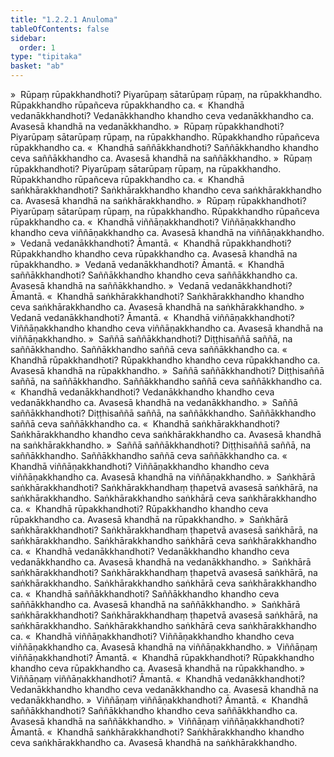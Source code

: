 ```yaml
---
title: "1.2.2.1 Anuloma"
tableOfContents: false
sidebar:
  order: 1
type: "tipitaka"
basket: "ab"
---
```



<DynamicBreadcrumb />

<Division number="28">

<Paragraph number="230">
»  Rūpaṃ rūpakkhandhoti?
</Paragraph>

<Paragraph number="231">
Piyarūpaṃ sātarūpaṃ rūpaṃ, na rūpakkhandho. Rūpakkhandho rūpañceva rūpakkhandho ca.
</Paragraph>

<Paragraph number="232">
«  Khandhā vedanākkhandhoti?
</Paragraph>

<Paragraph number="233">
Vedanākkhandho khandho ceva vedanākkhandho ca.
</Paragraph>

<Paragraph number="234">
Avasesā khandhā na vedanākkhandho.
</Paragraph>

<Paragraph number="235">
»  Rūpaṃ rūpakkhandhoti?
</Paragraph>

<Paragraph number="236">
Piyarūpaṃ sātarūpaṃ rūpaṃ, na rūpakkhandho. Rūpakkhandho rūpañceva rūpakkhandho ca.
</Paragraph>

<Paragraph number="237">
«  Khandhā saññākkhandhoti?
</Paragraph>

<Paragraph number="238">
Saññākkhandho khandho ceva saññākkhandho ca. Avasesā khandhā na saññākkhandho.
</Paragraph>

<Paragraph number="239">
»  Rūpaṃ rūpakkhandhoti?
</Paragraph>

<Paragraph number="240">
Piyarūpaṃ sātarūpaṃ rūpaṃ, na rūpakkhandho. Rūpakkhandho rūpañceva rūpakkhandho ca.
</Paragraph>

<Paragraph number="241">
«  Khandhā saṅkhārakkhandhoti?
</Paragraph>

<Paragraph number="242">
Saṅkhārakkhandho khandho ceva saṅkhārakkhandho ca. Avasesā khandhā na saṅkhārakkhandho.
</Paragraph>

<Paragraph number="243">
»  Rūpaṃ rūpakkhandhoti?
</Paragraph>

<Paragraph number="244">
Piyarūpaṃ sātarūpaṃ rūpaṃ, na rūpakkhandho. Rūpakkhandho rūpañceva rūpakkhandho ca.
</Paragraph>

<Paragraph number="245">
«  Khandhā viññāṇakkhandhoti?
</Paragraph>

<Paragraph number="246">
Viññāṇakkhandho khandho ceva viññāṇakkhandho ca. Avasesā khandhā na viññāṇakkhandho.
</Paragraph>

</Division>
<Division number="29">

<Paragraph number="247">
»  Vedanā vedanākkhandhoti? Āmantā.
</Paragraph>

<Paragraph number="248">
«  Khandhā rūpakkhandhoti?
</Paragraph>

<Paragraph number="249">
Rūpakkhandho khandho ceva rūpakkhandho ca. Avasesā khandhā na rūpakkhandho.
</Paragraph>

<Paragraph number="250">
»  Vedanā vedanākkhandhoti? Āmantā.
</Paragraph>

<Paragraph number="251">
«  Khandhā saññākkhandhoti?
</Paragraph>

<Paragraph number="252">
Saññākkhandho khandho ceva saññākkhandho ca. Avasesā khandhā na saññākkhandho.
</Paragraph>

<Paragraph number="253">
»  Vedanā vedanākkhandhoti? Āmantā.
</Paragraph>

<Paragraph number="254">
«  Khandhā saṅkhārakkhandhoti?
</Paragraph>

<Paragraph number="255">
Saṅkhārakkhandho khandho ceva saṅkhārakkhandho ca. Avasesā khandhā na saṅkhārakkhandho.
</Paragraph>

<Paragraph number="256">
»  Vedanā vedanākkhandhoti? Āmantā.
</Paragraph>

<Paragraph number="257">
«  Khandhā viññāṇakkhandhoti?
</Paragraph>

<Paragraph number="258">
Viññāṇakkhandho khandho ceva viññāṇakkhandho ca. Avasesā khandhā na viññāṇakkhandho.
</Paragraph>

</Division>
<Division number="30">

<Paragraph number="259">
»  Saññā saññākkhandhoti?
</Paragraph>

<Paragraph number="260">
Diṭṭhisaññā saññā, na saññākkhandho. Saññākkhandho saññā ceva saññākkhandho ca.
</Paragraph>

<Paragraph number="261">
«  Khandhā rūpakkhandhoti?
</Paragraph>

<Paragraph number="262">
Rūpakkhandho khandho ceva rūpakkhandho ca. Avasesā khandhā na rūpakkhandho.
</Paragraph>

<Paragraph number="263">
»  Saññā saññākkhandhoti?
</Paragraph>

<Paragraph number="264">
Diṭṭhisaññā saññā, na saññākkhandho. Saññākkhandho saññā ceva saññākkhandho ca.
</Paragraph>

<Paragraph number="265">
«  Khandhā vedanākkhandhoti?
</Paragraph>

<Paragraph number="266">
Vedanākkhandho khandho ceva vedanākkhandho ca. Avasesā khandhā na vedanākkhandho.
</Paragraph>

<Paragraph number="267">
»  Saññā saññākkhandhoti?
</Paragraph>

<Paragraph number="268">
Diṭṭhisaññā saññā, na saññākkhandho. Saññākkhandho saññā ceva saññākkhandho ca.
</Paragraph>

<Paragraph number="269">
«  Khandhā saṅkhārakkhandhoti?
</Paragraph>

<Paragraph number="270">
Saṅkhārakkhandho khandho ceva saṅkhārakkhandho ca. Avasesā khandhā na saṅkhārakkhandho.
</Paragraph>

<Paragraph number="271">
»  Saññā saññākkhandhoti?
</Paragraph>

<Paragraph number="272">
Diṭṭhisaññā saññā, na saññākkhandho. Saññākkhandho saññā ceva saññākkhandho ca.
</Paragraph>

<Paragraph number="273">
«  Khandhā viññāṇakkhandhoti?
</Paragraph>

<Paragraph number="274">
Viññāṇakkhandho khandho ceva viññāṇakkhandho ca. Avasesā khandhā na viññāṇakkhandho.
</Paragraph>

</Division>
<Division number="31">

<Paragraph number="275">
»  Saṅkhārā saṅkhārakkhandhoti?
</Paragraph>

<Paragraph number="276">
Saṅkhārakkhandhaṃ ṭhapetvā avasesā saṅkhārā, na saṅkhārakkhandho. Saṅkhārakkhandho saṅkhārā ceva saṅkhārakkhandho ca.
</Paragraph>

<Paragraph number="277">
«  Khandhā rūpakkhandhoti?
</Paragraph>

<Paragraph number="278">
Rūpakkhandho khandho ceva rūpakkhandho ca. Avasesā khandhā na rūpakkhandho.
</Paragraph>

<Paragraph number="279">
»  Saṅkhārā saṅkhārakkhandhoti?
</Paragraph>

<Paragraph number="280">
Saṅkhārakkhandhaṃ ṭhapetvā avasesā saṅkhārā, na saṅkhārakkhandho. Saṅkhārakkhandho saṅkhārā ceva saṅkhārakkhandho ca.
</Paragraph>

<Paragraph number="281">
«  Khandhā vedanākkhandhoti?
</Paragraph>

<Paragraph number="282">
Vedanākkhandho khandho ceva vedanākkhandho ca. Avasesā khandhā na vedanākkhandho.
</Paragraph>

<Paragraph number="283">
»  Saṅkhārā saṅkhārakkhandhoti?
</Paragraph>

<Paragraph number="284">
Saṅkhārakkhandhaṃ ṭhapetvā avasesā saṅkhārā, na saṅkhārakkhandho. Saṅkhārakkhandho saṅkhārā ceva saṅkhārakkhandho ca.
</Paragraph>

<Paragraph number="285">
«  Khandhā saññākkhandhoti?
</Paragraph>

<Paragraph number="286">
Saññākkhandho khandho ceva saññākkhandho ca. Avasesā khandhā na saññākkhandho.
</Paragraph>

<Paragraph number="287">
»  Saṅkhārā saṅkhārakkhandhoti?
</Paragraph>

<Paragraph number="288">
Saṅkhārakkhandhaṃ ṭhapetvā avasesā saṅkhārā, na saṅkhārakkhandho. Saṅkhārakkhandho saṅkhārā ceva saṅkhārakkhandho ca.
</Paragraph>

<Paragraph number="289">
«  Khandhā viññāṇakkhandhoti?
</Paragraph>

<Paragraph number="290">
Viññāṇakkhandho khandho ceva viññāṇakkhandho ca. Avasesā khandhā na viññāṇakkhandho.
</Paragraph>

</Division>
<Division number="32">

<Paragraph number="291">
»  Viññāṇaṃ viññāṇakkhandhoti? Āmantā.
</Paragraph>

<Paragraph number="292">
«  Khandhā rūpakkhandhoti?
</Paragraph>

<Paragraph number="293">
Rūpakkhandho khandho ceva rūpakkhandho ca. Avasesā khandhā na rūpakkhandho.
</Paragraph>

<Paragraph number="294">
»  Viññāṇaṃ viññāṇakkhandhoti? Āmantā.
</Paragraph>

<Paragraph number="295">
«  Khandhā vedanākkhandhoti?
</Paragraph>

<Paragraph number="296">
Vedanākkhandho khandho ceva vedanākkhandho ca. Avasesā khandhā na vedanākkhandho.
</Paragraph>

<Paragraph number="297">
»  Viññāṇaṃ viññāṇakkhandhoti? Āmantā.
</Paragraph>

<Paragraph number="298">
«  Khandhā saññākkhandhoti?
</Paragraph>

<Paragraph number="299">
Saññākkhandho khandho ceva saññākkhandho ca. Avasesā khandhā na saññākkhandho.
</Paragraph>

<Paragraph number="300">
»  Viññāṇaṃ viññāṇakkhandhoti? Āmantā.
</Paragraph>

<Paragraph number="301">
«  Khandhā saṅkhārakkhandhoti?
</Paragraph>

<Paragraph number="302">
Saṅkhārakkhandho khandho ceva saṅkhārakkhandho ca. Avasesā khandhā na saṅkhārakkhandho.
</Paragraph>
</Division>